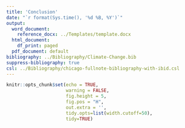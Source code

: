```yaml
---
title: 'Conclusion'
date: "`r format(Sys.time(), '%d %B, %Y')`"
output:
  word_document:
    reference_docx: ../Templates/template.docx
  html_document:
    df_print: paged
  pdf_document: default
bibliography: ../Bibliography/Climate-Change.bib
suppress-bibliography: true
csl: ../Bibliography/chicago-fullnote-bibliography-with-ibid.csl
---
```



```r
knitr::opts_chunk$set(echo = TRUE, 
                      warning = FALSE, 
                      fig.height = 5, 
                      fig.pos = "H", 
                      out.extra = '',
                      tidy.opts=list(width.cutoff=50), 
                      tidy=TRUE)

```


